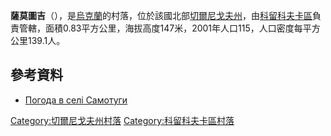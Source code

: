 {{coord|51|47|57|N|32|26|45|E|scale:100000|display=title}}

'''薩莫圖吉'''（{{lang-uk|Самотуги}}），是[[烏克蘭|烏克蘭]]的村落，位於該國北部[[切爾尼戈夫州|切爾尼戈夫州]]，由[[科留科夫卡區|科留科夫卡區]]負責管轄，面積0.83平方公里，海拔高度147米，2001年人口115，人口密度每平方公里139.1人。

==參考資料==
* [http://weather.in.ua/ua/chernigovskaja/23258 Погода в селі Самотуги] {{Wayback|url=http://weather.in.ua/ua/chernigovskaja/23258 |date=20180807033147 }}

[[Category:切爾尼戈夫州村落|Category:切爾尼戈夫州村落]]
[[Category:科留科夫卡區村落|Category:科留科夫卡區村落]]


{{Chernihiv-geo-stub}}